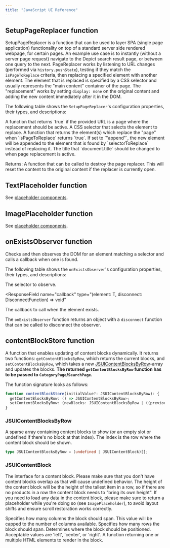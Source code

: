 ```yaml
---
title: "JavaScript UI Reference"
---
```


## SetupPageReplacer function

SetupPageReplacer is a function that can be used to layer SPA (single page application) functionality on top of a standard server side rendered webpage, for certain pages.
An example use case is to instantly (without a server page request) navigate to the Depict search result page, or between one query to the next.
PageReplacer works by listening to URL changes (performed via `history.pushState`), testing if they match the `isPageToReplace` criteria, then replacing a specified element with another element.
The element that is replaced is specified by a CSS selector and usually represents the "main content" container of the page. The "replacement" works by setting `display: none` on the original content and adding the new content immediately after it in the DOM.

The following table shows the `SetupPageReplacer`'s configuration properties, their types, and descriptions:

<ResponseField name="isPageToReplace" type="(url: URL) => boolean">
  A function that returns `true` if the provided URL is a page where the
  replacement should be active.
</ResponseField>

<ResponseField name="selectorToReplace" type="string">
  A CSS selector that selects the element to replace.
</ResponseField>

<ResponseField name="renderContent" type="() => HTMLElement | HTMLElement[]">
  A function that returns the element(s) which replace the "page" when
  `isPageToReplace` returns `true`.
</ResponseField>

<ResponseField name="renderMode" type='("append" | "replace")?'>
  If set to `"append"`, the new element will be appended to the element that is
  found by `selectorToReplace` instead of replacing it.
</ResponseField>

<ResponseField name="documentTitle" type="string?">
  The title that `document.title` should be changed to when page replacement is
  active.
</ResponseField>

Returns: A function that can be called to destroy the page replacer. This will reset the content to the original content if the replacer is currently open.

## TextPlaceholder function

See [placeholder components](/reference/listings-search/placeholder-components).

## ImagePlaceholder function

See [placeholder components](/reference/listings-search/placeholder-components).

## onExistsObserver function

Checks and then observes the DOM for an element matching a selector and calls a callback when one is found.

The following table shows the `onExistsObserver`'s configuration properties, their types, and descriptions:

<ResponseField name="selector" type="string">
  The selector to observe.
</ResponseField>

<ResponseField
  name="callback"
  type="(element: T, disconnect: DisconnectFunction) => void"
>
  The callback to call when the element exists.
</ResponseField>

The `onExistsObserver` function returns an object with a `disconnect` function that can be called to disconnect the observer.

## contentBlockStore function

A function that enables updating of content blocks dynamically. It returns two functions:
`getContentBlocksByRow`, which returns the current blocks, and
`setContentBlocksByRow`, which takes a new [JSUIContentBlocksByRow](#jsuicontentblocksbyrow)-array and updates
the blocks. <b>The returned `getContentBlocksByRow` function has to be passed to `CategoryPage`/`SearchPage`.</b>

The function signature looks as follows:

```ts
function contentBlockStore(initialValue?: JSUIContentBlocksByRow): {
  getContentBlocksByRow: () => JSUIContentBlocksByRow>;
  setContentBlocksByRow: (newBlocks: JSUIContentBlocksByRow | ((previousBlocks: JSUIContentBlocksByRow) => JSUIContentBlocksByRow)) => void;
}
```

### JSUIContentBlocksByRow

A sparse array containing content blocks to show (or an empty slot or undefined if there's no block at that index). The index is the row where the content block should be shown.

```ts
type JSUIContentBlocksByRow = (undefined | JSUIContentBlock)[];
```

### JSUIContentBlock

The interface for a content block.
Please make sure that you don't have content blocks overlap as that will cause undefined behavior.
The height of the content block will be the height of the tallest item in a row, so if there are no products in a row the content block needs to "bring its own height".
If you need to load any data in the content block, please make sure to return a placeholder while you're doing so (see `ImagePlaceholder`), to avoid layout shifts and ensure scroll restoration works correctly.

<ResponseField name="spanColumns" type="number">
  Specifies how many columns the block should span. This value will be capped to
  the number of columns available.
</ResponseField>

<ResponseField name="spanRows" type="number">
  Specifies how many rows the block should span.
</ResponseField>

<ResponseField name="position" type='"left" | "center" | "right"'>
  Determines where the block should be positioned. Acceptable values are 'left',
  'center', or 'right'.
</ResponseField>

<ResponseField name="content" type="() => HTMLElement">
  A function returning one or multiple HTML elements to render in the block.
</ResponseField>
